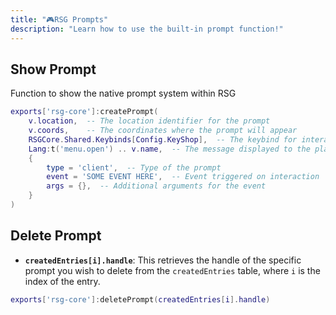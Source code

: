 ```yaml
---
title: "🎮RSG Prompts"
description: "Learn how to use the built-in prompt function!"
---
```


## Show Prompt

Function to show the native prompt system within RSG

```lua
exports['rsg-core']:createPrompt(
    v.location,  -- The location identifier for the prompt
    v.coords,    -- The coordinates where the prompt will appear
    RSGCore.Shared.Keybinds[Config.KeyShop],  -- The keybind for interaction
    Lang:t('menu.open') .. v.name,  -- The message displayed to the player
    {
        type = 'client',  -- Type of the prompt
        event = 'SOME EVENT HERE',  -- Event triggered on interaction
        args = {},  -- Additional arguments for the event
    }
)
```

## Delete Prompt

* **`createdEntries[i].handle`**: This retrieves the handle of the specific prompt you wish to delete from the `createdEntries` table, where `i` is the index of the entry.

```lua
exports['rsg-core']:deletePrompt(createdEntries[i].handle)
```